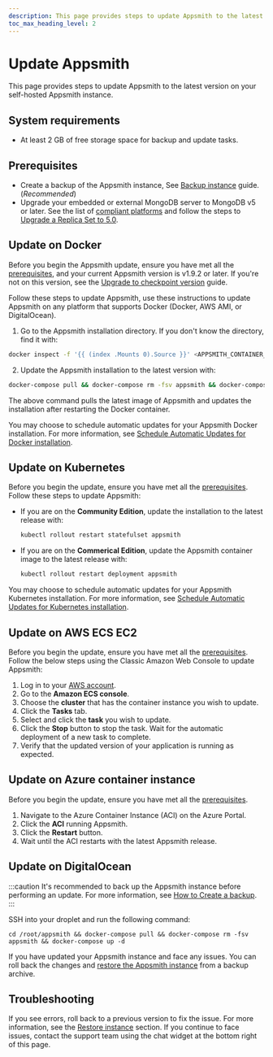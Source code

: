 ```yaml
---
description: This page provides steps to update Appsmith to the latest version on your self-hosted Appsmith instance.
toc_max_heading_level: 2
---
```


# Update Appsmith

This page provides steps to update Appsmith to the latest version on your self-hosted Appsmith instance.

## System requirements

* At least 2 GB of free storage space for backup and update tasks.

## Prerequisites

* Create a backup of the Appsmith instance, See [Backup instance](/getting-started/setup/instance-management/appsmithctl/#backup-instance) guide. (_Recommended_)
* Upgrade your embedded or external MongoDB server to MongoDB v5 or later. See the list of [compliant platforms](https://www.mongodb.com/docs/manual/administration/production-notes/#platform-support) and follow the steps to [Upgrade a Replica Set to 5.0](https://www.mongodb.com/docs/manual/release-notes/5.0-upgrade-replica-set/).

## Update on Docker

Before you begin the Appsmith update, ensure you have met all the [prerequisites](#prerequisites), and your current Appsmith version is v1.9.2 or later. If you're not on this version, see the [Upgrade to checkpoint version](/getting-started/setup/instance-management/upgrade-to-checkpoint-version) guide.

Follow these steps to update Appsmith, use these instructions to update Appsmith on any platform that supports Docker (Docker, AWS AMI, or DigitalOcean).

1. Go to the Appsmith installation directory. If you don't know the directory, find it with:

  ```bash
  docker inspect -f '{{ (index .Mounts 0).Source }}' <APPSMITH_CONTAINER_ID>
  ```
2. Update the Appsmith installation to the latest version with:

  ```bash
  docker-compose pull && docker-compose rm -fsv appsmith && docker-compose up -d
  ```
The above command pulls the latest image of Appsmith and updates the installation after restarting the Docker container.

You may choose to schedule automatic updates for your Appsmith Docker installation. For more information, see [Schedule Automatic Updates for Docker installation](/getting-started/setup/instance-management/maintenance-window#docker).

## Update on Kubernetes

Before you begin the update, ensure you have met all the [prerequisites](#prerequisites). Follow these steps to update Appsmith:

* If you are on the **Community Edition**, update the installation to the latest release with:

  ```bash
  kubectl rollout restart statefulset appsmith
  ```
* If you are on the **Commerical Edition**, update the Appsmith container image to the latest release with: 

  ```bash
  kubectl rollout restart deployment appsmith
  ```
You may choose to schedule automatic updates for your Appsmith Kubernetes installation. For more information, see [Schedule Automatic Updates for Kubernetes installation](/getting-started/setup/instance-management/maintenance-window#kubernetes ).

## Update on AWS ECS EC2

Before you begin the update, ensure you have met all the [prerequisites](#prerequisites). Follow the below steps using the Classic Amazon Web Console to update Appsmith:

1. Log in to your [AWS account](https://console.aws.amazon.com/ecs/).
2. Go to the **Amazon ECS console**.
3. Choose the **cluster** that has the container instance you wish to update.
4. Click the **Tasks** tab.
5. Select and click the **task** you wish to update. 
6. Click the **Stop** button to stop the task. Wait for the automatic deployment of a new task to complete.
7. Verify that the updated version of your application is running as expected.

## Update on Azure container instance

Before you begin the update, ensure you have met all the [prerequisites](#prerequisites).

1. Navigate to the Azure Container Instance (ACI) on the Azure Portal.
2. Click the **ACI** running Appsmith.
3. Click the **Restart** button.
4. Wait until the ACI restarts with the latest Appsmith release.

## Update on DigitalOcean

:::caution
It's recommended to back up the Appsmith instance before performing an update. For more information, see [How to Create a backup](/getting-started/setup/instance-management/appsmithctl#backup-instance).
:::

SSH into your droplet and run the following command:

```
cd /root/appsmith && docker-compose pull && docker-compose rm -fsv appsmith && docker-compose up -d
```

If you have updated your Appsmith instance and face any issues. You can roll back the changes and [restore the Appsmith instance](/getting-started/setup/instance-management/appsmithctl#restore-instance) from a backup archive.

## Troubleshooting

If you see errors, roll back to a previous version to fix the issue. For more information, see the [Restore instance](/getting-started/setup/instance-management/appsmithctl#restore-instance) section. If you continue to face issues, contact the support team using the chat widget at the bottom right of this page.
